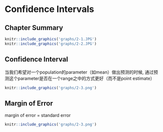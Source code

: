 # Confidence Intervals{#conf-int}

## Chapter Summary

```r
knitr::include_graphics('graphs/2-1.JPG')
knitr::include_graphics('graphs/2-2.JPG')
```

## Confidence Interval

当我们希望对一个population的parameter（如mean）做出预测的时候, 通过预测这个parameter是否在一个range之中的方式更好（而不是point estimate）

```r
knitr::include_graphics('graphs/2-3.png')
```

## Margin of Error

margin of error = standard error
```r
knitr::include_graphics('graphs/2-3.png')
```




